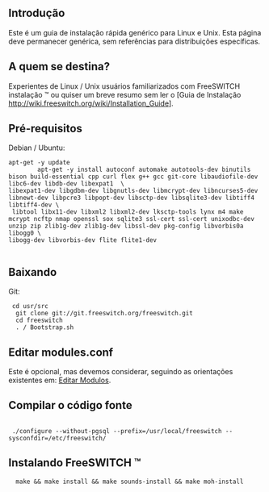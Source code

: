 == Introdução ==
Este é um guia de instalação rápida genérico para Linux e Unix. Esta página deve permanecer genérica, sem referências para distribuições específicas.

== A quem se destina?  ==
Experientes de Linux / Unix usuários familiarizados com FreeSWITCH instalação ™ ou quiser um breve resumo sem ler o [Guia de Instalação http://wiki.freeswitch.org/wiki/Installation_Guide].

== Pré-requisitos ==

Debian / Ubuntu:
<pre>
apt-get -y update
        apt-get -y install autoconf automake autotools-dev binutils bison build-essential cpp curl flex g++ gcc git-core libaudiofile-dev libc6-dev libdb-dev libexpat1  \
libexpat1-dev libgdbm-dev libgnutls-dev libmcrypt-dev libncurses5-dev libnewt-dev libpcre3 libpopt-dev libsctp-dev libsqlite3-dev libtiff4 libtiff4-dev \
 libtool libx11-dev libxml2 libxml2-dev lksctp-tools lynx m4 make mcrypt ncftp nmap openssl sox sqlite3 ssl-cert ssl-cert unixodbc-dev unzip zip zlib1g-dev zlib1g-dev libssl-dev pkg-config libvorbis0a libogg0 \ 
libogg-dev libvorbis-dev flite flite1-dev
     
</pre>



== Baixando ==

Git:
<pre>
 cd usr/src
  git clone git://git.freeswitch.org/freeswitch.git
  cd freeswitch
  . / Bootstrap.sh
</pre>

== Editar modules.conf == 
Este é opcional, mas devemos considerar, seguindo as orientações existentes em: [http://wiki.freeswitch.org/wiki/Installation_Guide#Edit_modules.conf Editar Modulos].

== Compilar o código fonte ==

<pre> 
 ./configure --without-pgsql --prefix=/usr/local/freeswitch --sysconfdir=/etc/freeswitch/
</pre>

== Instalando FreeSWITCH ™ ==

<pre>
  make && make install && make sounds-install && make moh-install
</pre>

